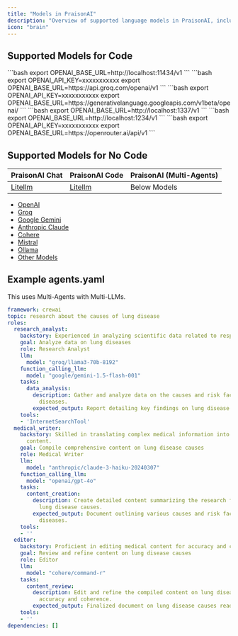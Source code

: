 ```yaml
---
title: "Models in PraisonAI"
description: "Overview of supported language models in PraisonAI, including OpenAI, Groq, Google Gemini, Anthropic Claude, and configuration examples"
icon: "brain"
---
```


## Supported Models for Code

<AccordionGroup>
  <Accordion title="Ollama Integration" defaultOpen>
    ```bash
    export OPENAI_BASE_URL=http://localhost:11434/v1
    ```
  </Accordion>
  <Accordion title="Groq Integration" defaultOpen>
    ```bash
    export OPENAI_API_KEY=xxxxxxxxxxx
    export OPENAI_BASE_URL=https://api.groq.com/openai/v1
    ```
  </Accordion>
  <Accordion title="Google Gemini" defaultOpen> 
    ```bash
    export OPENAI_API_KEY=xxxxxxxxxxx
    export OPENAI_BASE_URL=https://generativelanguage.googleapis.com/v1beta/openai/
    ```
  </Accordion>
  <Accordion title="Jan AI Integration" defaultOpen>
    ```bash
    export OPENAI_BASE_URL=http://localhost:1337/v1
    ```
  </Accordion>
  <Accordion title="LM Studio Integration" defaultOpen>
    ```bash
    export OPENAI_BASE_URL=http://localhost:1234/v1
    ```
  </Accordion>
  <Accordion title="OpenRouter Integration" defaultOpen>
    ```bash
    export OPENAI_API_KEY=xxxxxxxxxxx
    export OPENAI_BASE_URL=https://openrouter.ai/api/v1
    ```
  </Accordion>

</AccordionGroup>

## Supported Models for No Code

| PraisonAI Chat | PraisonAI Code | PraisonAI (Multi-Agents) |
| --- | --- | --- |
| [Litellm](https://litellm.vercel.app/docs/providers) | [Litellm](https://litellm.vercel.app/docs/providers) | Below Models |

- [OpenAI](models/openai.md)
- [Groq](models/groq.md)
- [Google Gemini](models/google.md)
- [Anthropic Claude](models/anthropic.md)
- [Cohere](models/cohere.md)
- [Mistral](models/mistral.md)
- [Ollama](models/ollama.md)
- [Other Models](models/other.md)


## Example agents.yaml

This uses Multi-Agents with Multi-LLMs.

```yaml
framework: crewai
topic: research about the causes of lung disease
roles:
  research_analyst:
    backstory: Experienced in analyzing scientific data related to respiratory health.
    goal: Analyze data on lung diseases
    role: Research Analyst
    llm:  
      model: "groq/llama3-70b-8192"
    function_calling_llm: 
      model: "google/gemini-1.5-flash-001"
    tasks:
      data_analysis:
        description: Gather and analyze data on the causes and risk factors of lung
          diseases.
        expected_output: Report detailing key findings on lung disease causes.
    tools:
    - 'InternetSearchTool'
  medical_writer:
    backstory: Skilled in translating complex medical information into accessible
      content.
    goal: Compile comprehensive content on lung disease causes
    role: Medical Writer
    llm:  
      model: "anthropic/claude-3-haiku-20240307"
    function_calling_llm: 
      model: "openai/gpt-4o"
    tasks:
      content_creation:
        description: Create detailed content summarizing the research findings on
          lung disease causes.
        expected_output: Document outlining various causes and risk factors of lung
          diseases.
    tools:
    - ''
  editor:
    backstory: Proficient in editing medical content for accuracy and clarity.
    goal: Review and refine content on lung disease causes
    role: Editor
    llm:  
      model: "cohere/command-r"
    tasks:
      content_review:
        description: Edit and refine the compiled content on lung disease causes for
          accuracy and coherence.
        expected_output: Finalized document on lung disease causes ready for dissemination.
    tools:
    - ''
dependencies: []
```